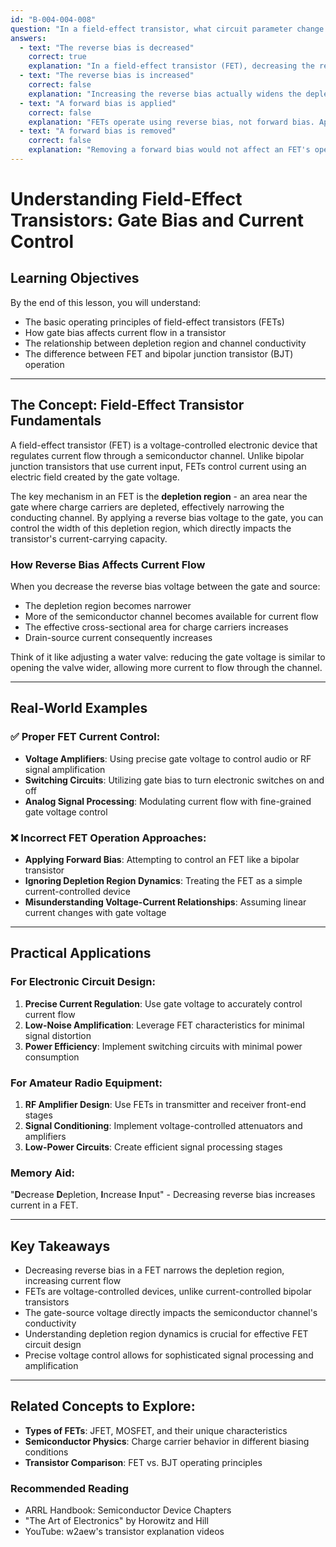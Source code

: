 ```yaml
---
id: "B-004-004-008"
question: "In a field-effect transistor, what circuit parameter change causes the current to increase?"
answers:
  - text: "The reverse bias is decreased"
    correct: true
    explanation: "In a field-effect transistor (FET), decreasing the reverse bias between the gate and source narrows the depletion region, effectively increasing the channel conductivity and allowing more current to flow through the device. This reduction in reverse bias reduces the width of the depletion region, creating a wider conductive path for current and thus increasing the drain-source current."
  - text: "The reverse bias is increased"
    correct: false
    explanation: "Increasing the reverse bias actually widens the depletion region, which reduces the effective cross-sectional area of the conducting channel. This causes the current to decrease, not increase, by making it more difficult for charge carriers to flow through the transistor."
  - text: "A forward bias is applied"
    correct: false
    explanation: "FETs operate using reverse bias, not forward bias. Applying a forward bias is a characteristic of bipolar junction transistors (BJTs), not field-effect transistors. In a FET, the gate-source junction is always reverse-biased to control current flow."
  - text: "A forward bias is removed"
    correct: false
    explanation: "Removing a forward bias would not affect an FET's operation, as FETs do not use forward biasing. The current in a FET is controlled by the voltage applied to the gate with respect to the source, which is typically a reverse bias condition."
---
```


# Understanding Field-Effect Transistors: Gate Bias and Current Control

## Learning Objectives
By the end of this lesson, you will understand:
- The basic operating principles of field-effect transistors (FETs)
- How gate bias affects current flow in a transistor
- The relationship between depletion region and channel conductivity
- The difference between FET and bipolar junction transistor (BJT) operation

---

## The Concept: Field-Effect Transistor Fundamentals

A field-effect transistor (FET) is a voltage-controlled electronic device that regulates current flow through a semiconductor channel. Unlike bipolar junction transistors that use current input, FETs control current using an electric field created by the gate voltage.

The key mechanism in an FET is the **depletion region** - an area near the gate where charge carriers are depleted, effectively narrowing the conducting channel. By applying a reverse bias voltage to the gate, you can control the width of this depletion region, which directly impacts the transistor's current-carrying capacity.

### How Reverse Bias Affects Current Flow

When you decrease the reverse bias voltage between the gate and source:
- The depletion region becomes narrower
- More of the semiconductor channel becomes available for current flow
- The effective cross-sectional area for charge carriers increases
- Drain-source current consequently increases

Think of it like adjusting a water valve: reducing the gate voltage is similar to opening the valve wider, allowing more current to flow through the channel.

---

## Real-World Examples

### ✅ Proper FET Current Control:
- **Voltage Amplifiers**: Using precise gate voltage to control audio or RF signal amplification
- **Switching Circuits**: Utilizing gate bias to turn electronic switches on and off
- **Analog Signal Processing**: Modulating current flow with fine-grained gate voltage control

### ❌ Incorrect FET Operation Approaches:
- **Applying Forward Bias**: Attempting to control an FET like a bipolar transistor
- **Ignoring Depletion Region Dynamics**: Treating the FET as a simple current-controlled device
- **Misunderstanding Voltage-Current Relationships**: Assuming linear current changes with gate voltage

---

## Practical Applications

### For Electronic Circuit Design:
1. **Precise Current Regulation**: Use gate voltage to accurately control current flow
2. **Low-Noise Amplification**: Leverage FET characteristics for minimal signal distortion
3. **Power Efficiency**: Implement switching circuits with minimal power consumption

### For Amateur Radio Equipment:
1. **RF Amplifier Design**: Use FETs in transmitter and receiver front-end stages
2. **Signal Conditioning**: Implement voltage-controlled attenuators and amplifiers
3. **Low-Power Circuits**: Create efficient signal processing stages

### Memory Aid:
"**D**ecrease **D**epletion, **I**ncrease **I**nput" - Decreasing reverse bias increases current in a FET.

---

## Key Takeaways

- Decreasing reverse bias in a FET narrows the depletion region, increasing current flow
- FETs are voltage-controlled devices, unlike current-controlled bipolar transistors
- The gate-source voltage directly impacts the semiconductor channel's conductivity
- Understanding depletion region dynamics is crucial for effective FET circuit design
- Precise voltage control allows for sophisticated signal processing and amplification

---

## Related Concepts to Explore:
- **Types of FETs**: JFET, MOSFET, and their unique characteristics
- **Semiconductor Physics**: Charge carrier behavior in different biasing conditions
- **Transistor Comparison**: FET vs. BJT operating principles

### Recommended Reading
- ARRL Handbook: Semiconductor Device Chapters
- "The Art of Electronics" by Horowitz and Hill
- YouTube: w2aew's transistor explanation videos